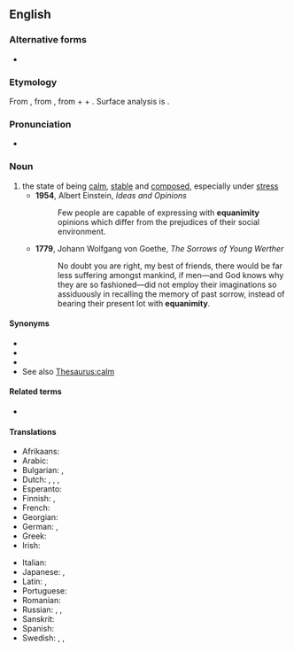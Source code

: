 ==English==

===Alternative forms===
* {{l|en|æquanimity}} {{qualifier|archaic}}

===Etymology===
From {{etyl|fr|en}} {{m|fr|équanimité}}, from {{etyl|la|en}} {{m|la|aequanimitās||calmness, equanimity}}, from {{m|la|aequus||even; calm; fair}} + {{m|la|animus||mind, soul}} + {{m|la|-itās}}. Surface analysis is {{confix|equ|animus|ity|lang=en}}.

===Pronunciation===
* {{IPA|/ˌɛkwəˈnɪmɪtiː/|/ˌiːkwəˈnɪmɪtiː/|lang=en}}

===Noun===
{{en-noun|~|equanimities}}

# the state of being [[calm]], [[stable]] and [[composed]], especially under [[stress]]
#* '''1954''', Albert Einstein, ''Ideas and Opinions''
#*: Few people are capable of expressing with '''equanimity''' opinions which differ from the prejudices of their social environment.
#* '''1779''', Johann Wolfgang von Goethe, ''The Sorrows of Young Werther''
#*: No doubt you are right, my best of friends, there would be far less suffering amongst mankind, if men—and God knows why they are so fashioned—did not employ their imaginations so assiduously in recalling the memory of past sorrow, instead of bearing their present lot with '''equanimity'''.

====Synonyms====
* {{l|en|composure}}
* {{l|en|calmness}}
* {{l|en|even-mindedness}}
* See also [[Thesaurus:calm]]

====Related terms====
* {{l|en|equanimous}}

====Translations====
{{trans-top|state of being calm}}
* Afrikaans: {{t|af|egaligheid}}
* Arabic: {{t+|ar|صَبْر|m}}
* Bulgarian: {{t+|bg|хладнокръвие|n|sc=Cyrl}}, {{t+|bg|самообладание|n|sc=Cyrl}}
* Dutch: {{t|nl|gelatenheid}}, {{t+|nl|berusting}}, {{t+|nl|kalmte}}, {{t|nl|gelijkmoedigheid|f}}
* Esperanto: {{t|eo|egalanimeco}}
* Finnish: {{t|fi|tyyneys}}, {{t|fi|mielentyyneys}}
* French: {{t+|fr|équanimité|f}}
* Georgian: {{t|ka|სიმშვიდე|sc=Geor}}
* German: {{t+|de|Gelassenheit|f}}, {{t+|de|Gleichmut|m}}
* Greek: {{t+|el|γαλήνη|f|sc=Grek}}
* Irish: {{t|ga|sochmaíocht|f}}
{{trans-mid}}
* Italian: {{t|it|equanimità|f}}
* Japanese: {{t+|ja|安心|tr=あんじん, anjin|sc=Jpan}}, {{t|ja|正念|tr=しょうねん, shōnen|sc=Jpan}}
* Latin: {{t|la|aequanimitās|f}}, {{t|la|aequitās|f}}
* Portuguese: {{t+|pt|equanimidade|f}}
* Romanian: {{t+|ro|liniște|f}}
* Russian: {{t+|ru|хладнокро́вие|n}}, {{t+|ru|самооблада́ние|n}}, {{t+|ru|невозмути́мость|f}}
* Sanskrit: {{t+|sa|समत्व|n}}
* Spanish: {{t+|es|ecuanimidad}}
* Swedish: {{t|sv|jämnmod}}, {{t|sv|själsro}}, {{t+|sv|sinnesro}}
{{trans-bottom}}